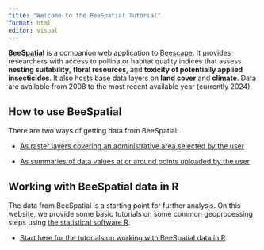 ```yaml
---
title: "Welcome to the BeeSpatial Tutorial"
format: html
editor: visual
---
```


[**BeeSpatial**](https://beesuite.psu.edu/beespatial/) is a companion web application to [Beescape](https://beescape.psu.edu/). It provides researchers with access to pollinator habitat quality indices that assess **nesting suitability**, **floral resources**, and **toxicity of potentially applied insecticides**. It also hosts base data layers on **land cover** and **climate**. Data are available from 2008 to the most recent available year (currently 2024).

## How to use BeeSpatial

There are two ways of getting data from BeeSpatial:

-   [As raster layers covering an administrative area selected by the user](BeeSpatialBound.qmd)

-   [As summaries of data values at or around points uploaded by the user](BeeSpatialPts.qmd)

## Working with BeeSpatial data in R

The data from BeeSpatial is a starting point for further analysis. On this website, we provide some basic tutorials on some common geoprocessing steps using [the statistical software R](https://www.r-project.org/).

-   [Start here for the tutorials on working with BeeSpatial data in R](introgis.qmd)
